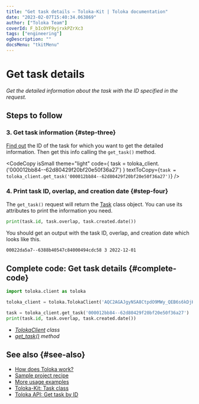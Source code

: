 ```yaml
---
title: "Get task details — Toloka-Kit | Toloka documentation"
date: "2023-02-07T15:40:34.063869"
author: ["Toloka Team"]
coverId: F_bIcOYF9yjrxkPZrXc3
tags: ["engineering"]
ogDescription: ""
docsMenu: "tkitMenu"
---
```



# Get task details

_Get the detailed information about the task with the ID specified in the request._

## Steps to follow

<Import/>

<Instantiate/>

### 3. Get task information {#step-three}

[Find out](/docs-new/toloka-kit/recipes/get-tasks) the ID of the task for which you want to get the detailed information. Then get this info calling the `get_task()` method.

<CodeCopy
  isSmall
  theme="light"
  code={
    <HighlightChildren language="python">
      task = toloka_client.<Term term="get_task"><GetTask/></Term>('000012bb84--62d80429f20bf20e50f36a27')
    </HighlightChildren>
  }
  textToCopy={`task = toloka_client.get_task('000012bb84--62d80429f20bf20e50f36a27')`}
/>

### 4. Print task ID, overlap, and creation date {#step-four}

The `get_task()` request will return the [Task](/docs-new/toloka-kit/reference/toloka.client.task.Task) class object. You can use its attributes to print the information you need.

```python
print(task.id, task.overlap, task.created.date())
```

You should get an output with the task ID, overlap, and creation date which looks like this.

```bash
00022da5a7--6388b40547c84000494cdc58 3 2022-12-01
```

## Complete code: Get task details {#complete-code}

```python
import toloka.client as toloka

toloka_client = toloka.TolokaClient('AQC2AGAJgyNSA8CtpdO9MWy_QEB6s6kDjHUoElE', 'PRODUCTION')

task = toloka_client.get_task('000012bb84--62d80429f20bf20e50f36a27')
print(task.id, task.overlap, task.created.date())
```

<Note mode="tip" title="List of classes and methods used in this recipe">

- _[TolokaClient](/docs-new/toloka-kit/reference/toloka.client.TolokaClient) class_
- _[get_task()](/docs-new/toloka-kit/reference/toloka.client.TolokaClient.get_task) method_

</Note>

## See also {#see-also}

- [How does Toloka work?](https://toloka.ai/en/docs/guide/concepts/overview)
- [Sample project recipe](/docs-new/toloka-kit/recipes/learn-basics)
- [More usage examples](/docs-new/toloka-kit/recipes/use-cases)
- [Toloka-Kit: Task class](/docs-new/toloka-kit/reference/toloka.client.task.Task)
- [Toloka API: Get task by ID](https://toloka.ai/docs/api/api-reference/#get-/tasks/-id-)
